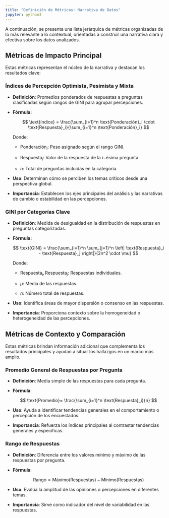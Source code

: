 ```yaml
---
title: "Definición de Métricas: Narrativa de Datos"
jupyter: python3
---
```


A continuación, se presenta una lista jerárquica de métricas organizadas de lo más relevante a lo contextual, orientadas a construir una narrativa clara y efectiva sobre los datos analizados.

## Métricas de Impacto Principal

Estas métricas representan el núcleo de la narrativa y destacan los resultados clave:

### Índices de Percepción Optimista, Pesimista y Mixta

-   **Definición**: Promedios ponderados de respuestas a preguntas clasificadas según rangos de GINI para agrupar percepciones.

-   **Fórmula:**

    $$
    \text{índice} = \frac{\sum_{i=1}^n \text{Ponderación}_i \cdot \text{Respuesta}_i}{\sum_{i=1}^n \text{Ponderación}_i} 
    $$

    Donde:

    -   Ponderación$_i$: Peso asignado según el rango GINI.

    -   Respuesta$_i$: Valor de la respuesta de la $i-$ésima pregunta.

    -   $n$: Total de preguntas incluidas en la categoría.

-   **Uso**: Determinan cómo se perciben los temas críticos desde una perspectiva global.

-   **Importancia**: Establecen los ejes principales del análisis y las narrativas de cambio o estabilidad en las percepciones.

### GINI por Categorías Clave

-   **Definición**: Medida de desigualdad en la distribución de respuestas en preguntas categorizadas.

-   **Fórmula:**

    $$
    \text{GINI} = \frac{\sum_{i=1}^n \sum_{j=1}^n \left| \text{Respuesta}_i - \text{Respuesta}_j \right|}{2n^2 \cdot \mu}
    $$

    Donde:

    -   $\text{Respuesta}_i, \text{Respuesta}_j$: Respuestas individuales.

    -   $\mu$: Media de las respuestas.

    -   $n$: Número total de respuestas.

-   **Uso**: Identifica áreas de mayor dispersión o consenso en las respuestas.

-   **Importancia**: Proporciona contexto sobre la homogeneidad o heterogeneidad de las percepciones.

## Métricas de Contexto y Comparación

Estas métricas brindan información adicional que complementa los resultados principales y ayudan a situar los hallazgos en un marco más amplio.

### Promedio General de Respuestas por Pregunta

-   **Definición**: Media simple de las respuestas para cada pregunta.

-   **Fórmula**:

    $$
    \text{Promedio}= \frac{\sum_{i=1}^n \text{Respuesta}_i}{n}
    $$

-   **Uso**: Ayuda a identificar tendencias generales en el comportamiento o percepción de los encuestados.

-   **Importancia**: Refuerza los índices principales al contrastar tendencias generales y específicas.

### Rango de Respuestas

-   **Definición**: Diferencia entre los valores mínimo y máximo de las respuestas por pregunta.

-   **Fórmula**:

    $$
    \text{Rango} = \text{Máximo}(\text{Respuestas})-\text{Mínimo}(\text{Respuestas})
    $$

-   **Uso**: Evalúa la amplitud de las opiniones o percepciones en diferentes temas.

-   **Importancia**: Sirve como indicador del nivel de variabilidad en las respuestas.

